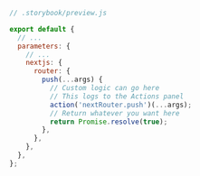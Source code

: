 ```js
// .storybook/preview.js

export default {
  // ...
  parameters: {
    // ...
    nextjs: {
      router: {
        push(...args) {
          // Custom logic can go here
          // This logs to the Actions panel
          action('nextRouter.push')(...args);
          // Return whatever you want here
          return Promise.resolve(true);
        },
      },
    },
  },
};
```
